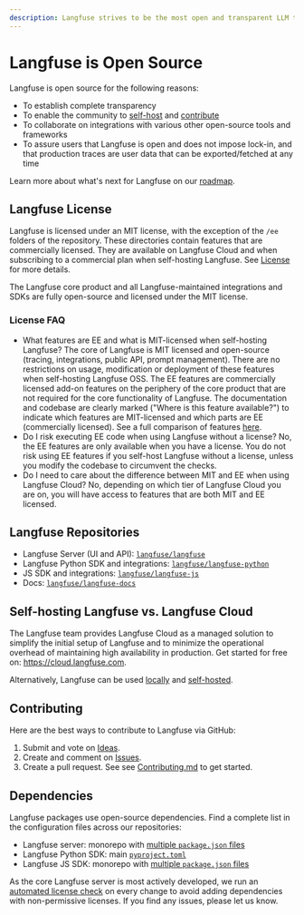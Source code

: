 ```yaml
---
description: Langfuse strives to be the most open and transparent LLM toolkit. Learn more about why open source is important to us.
---
```


# Langfuse is Open Source

Langfuse is open source for the following reasons:

- To establish complete transparency
- To enable the community to [self-host](/self-hosting) and [contribute](https://github.com/langfuse/langfuse/blob/main/CONTRIBUTING.md)
- To collaborate on integrations with various other open-source tools and frameworks
- To assure users that Langfuse is open and does not impose lock-in, and that production traces are user data that can be exported/fetched at any time

Learn more about what's next for Langfuse on our [roadmap](/docs/roadmap).

## Langfuse License

Langfuse is licensed under an MIT license, with the exception of the `/ee` folders of the repository. These directories contain features that are commercially licensed. They are available on Langfuse Cloud and when subscribing to a commercial plan when self-hosting Langfuse. See [License](https://github.com/langfuse/langfuse/blob/main/LICENSE) for more details.

The Langfuse core product and all Langfuse-maintained integrations and SDKs are fully open-source and licensed under the MIT license.

### License FAQ

- What features are EE and what is MIT-licensed when self-hosting Langfuse? The core of Langfuse is MIT licensed and open-source (tracing, integrations, public API, prompt management). There are no restrictions on usage, modification or deployment of these features when self-hosting Langfuse OSS. The EE features are commercially licensed add-on features on the periphery of the core product that are not required for the core functionality of Langfuse. The documentation and codebase are clearly marked ("Where is this feature available?") to indicate which features are MIT-licensed and which parts are EE (commercially licensed). See a full comparison of features [here](/self-hosting/license-key).
- Do I risk executing EE code when using Langfuse without a license? No, the EE features are only available when you have a license. You do not risk using EE features if you self-host Langfuse without a license, unless you modify the codebase to circumvent the checks.
- Do I need to care about the difference between MIT and EE when using Langfuse Cloud? No, depending on which tier of Langfuse Cloud you are on, you will have access to features that are both MIT and EE licensed.

## Langfuse Repositories

- Langfuse Server (UI and API): [`langfuse/langfuse`](https://github.com/langfuse/langfuse)
- Langfuse Python SDK and integrations: [`langfuse/langfuse-python`](https://github.com/langfuse/langfuse-python)
- JS SDK and integrations: [`langfuse/langfuse-js`](https://github.com/langfuse/langfuse-js)
- Docs: [`langfuse/langfuse-docs`](https://github.com/langfuse/langfuse-docs)

## Self-hosting Langfuse vs. Langfuse Cloud

The Langfuse team provides Langfuse Cloud as a managed solution to simplify the initial setup of Langfuse and to minimize the operational overhead of maintaining high availability in production. Get started for free on: https://cloud.langfuse.com.

Alternatively, Langfuse can be used [locally](/self-hosting/local) and [self-hosted](/self-hosting).

## Contributing

Here are the best ways to contribute to Langfuse via GitHub:

1. Submit and vote on [Ideas](/ideas).
2. Create and comment on [Issues](/issues).
3. Create a pull request. See see [Contributing.md](https://github.com/langfuse/langfuse/blob/main/CONTRIBUTING.md) to get started.

## Dependencies

Langfuse packages use open-source dependencies. Find a complete list in the configuration files across our repositories:

- Langfuse server: monorepo with [multiple `package.json` files](https://github.com/search?q=repo%3Alangfuse%2Flangfuse%20package.json&type=code)
- Langfuse Python SDK: main [`pyproject.toml`](https://github.com/langfuse/langfuse-python/blob/main/pyproject.toml)
- Langfuse JS SDK: monorepo with [multiple `package.json` files](https://github.com/search?q=repo%3Alangfuse%2Flangfuse-js%20package.json&type=code)

As the core Langfuse server is most actively developed, we run an [automated license check](https://github.com/langfuse/langfuse/actions/workflows/licencecheck.yml) on every change to avoid adding dependencies with non-permissive licenses. If you find any issues, please let us know.
